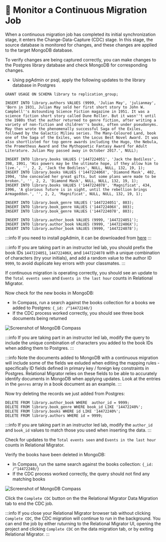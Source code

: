 
# 🦸 Monitor a Continuous Migration Job

When a continuous migration job has completed its initial synchronization stage, it enters the Change-Data-Capture (CDC) stage.
In this stage, the source database is monitored for changes, and these changes are applied to the target MongoDB database.

<Screenshot url="http://127.0.0.1:8278" src="img/210-image-012.png" alt="Screenshot of the Data Migration monitoring page" />

To verify changes are being captured correctly, you can make changes to the Postgres library database and check MongoDB for corresponding changes.
- Using pgAdmin or psql, apply the following updates to the library database in Postgres

```
GRANT USAGE ON SCHEMA library to replication_group;

INSERT INTO library.authors VALUES (9999, 'Julian May', 'julianmay', 'Born in 1931, Julian May sold her first short story to John W. Campbell''s Astounding Science Fiction magazine in 1951. It was a science fiction short story called Dune Roller. But it wasn''t until the 1980s that the author returned to genre fiction, after writing a variety of non-fiction and children''s books, often under pseudonyms. May then wrote the phenomenally successful Saga of the Exiles, followed by the Galactic Milieu series. The Many-Coloured Land, book one of the Saga of the Exiles, won the Locus Best Novel Award. It was also shortlisted for top genre awards including the Hugo, the Nebula, the Prometheus Award and the Mythopoetic Fantasy Award for Adult Literature. Julian May passed away in October 2017.', NULL);

INSERT INTO library.books VALUES ('1447224051', 'Jack the Bodiless', 398, 1991, 'His powers may be the ultimate hope, if they allow him to live.', '', 2, 2, 'Jack the Bodiless', NULL, NULL, 132, 19, 1);
INSERT INTO library.books VALUES ('144722406X', 'Diamond Mask', 402, 1994, 'She concealed her great gifts, but some plans were made to be broken.', '', 2, 2, 'Diamond Mask', NULL, NULL, 132, 19, 1);
INSERT INTO library.books VALUES ('1447224078', 'Magnificat', 434, 1996, 'A glorious future is in sight, until the rebellion brings Armageddon.', '', 2, 2, 'Magnificat', NULL, NULL, 132, 19, 1);

INSERT INTO library.book_genre VALUES ('1447224051', 803);
INSERT INTO library.book_genre VALUES ('144722406X', 803);
INSERT INTO library.book_genre VALUES ('1447224078', 803);

INSERT INTO library.author_book VALUES (9999, '1447224051');
INSERT INTO library.author_book VALUES (9999, '144722406X');
INSERT INTO library.author_book VALUES (9999, '1447224078');
```

:::info
If you need to install pgAdmin, it can be downloaded from [here](https://www.pgadmin.org/download/)
:::

:::info
If you are taking part in an instructor led lab, you should prefix the book IDs `1447224051`, `144722406X`, and `1447224078` with a unique combination of characters (try your initials), and add a random value to the author ID `9999`, to avoid duplicate key errors with your classmates.
:::

If continuous migration is operating correctly, you should see an update to the `Total events seen` and `Events in the last hour` counts in Relational Migrator.

<Screenshot url="http://127.0.0.1:8278" src="img/210-image-013.png" alt="Screenshot of the Data Migration monitoring page" />

Now check for the new books in MongoDB:

  - In Compass, run a search against the books collection for a books we added to Postgres: `{_id: /^14472240/}`
  - If the CDC process worked correctly, you should see three book documents being returned

![Screenshot of MongoDB Compass](/img/210-image-014.png)

:::info
If you are taking part in an instructor led lab, modify the query to include the unique combination of characters you added to the book IDs when adding them to Postgres.
:::

:::info
Note the documents added to MongoDB with a continuous migration will include some of the fields we exluded when editing the mapping rules - specifically ID fields defined in primary key / foreign key constraints in Postgres. Relational Migrator relies on these fields to be able to accurately identify documents in MongoDB when applying updates. Look at the entries in the `genres` array in a book document as an example.
:::

Now try deleting the records we just added from Postgres:

```
DELETE FROM library.author_book WHERE  author_id = 9999;
DELETE FROM library.book_genre WHERE book_id LIKE '14472240%';
DELETE FROM library.books WHERE id LIKE '14472240%';
DELETE FROM library.authors WHERE id = 9999;
```

:::info
If you are taking part in an instructor led lab, modify the `author_id` and `book_id` values to match those you used when inserting the data.
:::

Check for updates to the `Total events seen` and `Events in the last hour` counts in Relational Migrator.

Verify the books have been deleted in MongoDB:

  - In Compass, run the same search against the books collection: `{_id: /^14472240/}`
  - If the CDC process worked correctly, the query should not find any matching books

![Screenshot of MongoDB Compass](/img/210-image-015.png)  

Click the `Complete CDC` button on the the Relational Migrator Data Migration tab to end the CDC job.

:::info
If you close your Relational Migrator browser tab without clicking `Complete CDC`, the CDC migration will continue to run in the background. You can end the job by either ruturning to the Relational Migrator UI, opening the project and clicking `Complete CDC` on the data migration tab, or by exiting Relational Migrator.
:::